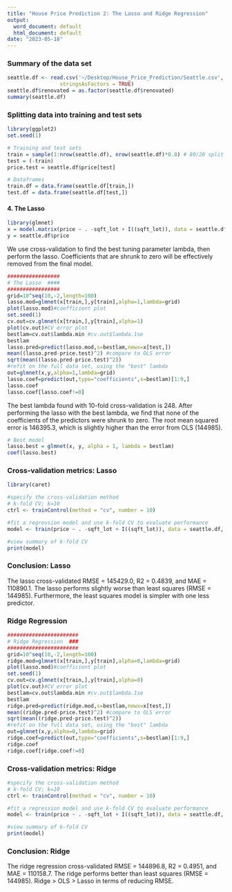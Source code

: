 ```yaml
---
title: "House Price Prediction 2: The Lasso and Ridge Regression"
output:
  word_document: default
  html_document: default
date: "2023-05-18"
---
```


### Summary of the data set
```r
seattle.df <- read.csv('~/Desktop/House_Price_Prediction/Seattle.csv',
                 stringsAsFactors = TRUE)
seattle.df$renovated = as.factor(seattle.df$renovated)
summary(seattle.df)
```

### Splitting data into training and test sets
```r
library(ggplot2)
set.seed(1)

# Training and test sets
train = sample(1:nrow(seattle.df), nrow(seattle.df)*0.8) # 80/20 split
test = (-train)
price.test = seattle.df$price[test]

# Dataframes
train.df = data.frame(seattle.df[train,])
test.df = data.frame(seattle.df[test,])
```

#### 4. The Lasso
```r
library(glmnet)
x = model.matrix(price ~ . -sqft_lot + I((sqft_lot)), data = seattle.df)[,-1]
y = seattle.df$price
```

We use cross-validation to find the best tuning parameter lambda, then perform the lasso. Coefficients that are shrunk to zero will be effectively removed from the final model.

```r
#################
# The Lasso  ####
#################
grid=10^seq(10,-2,length=100)
lasso.mod=glmnet(x[train,],y[train],alpha=1,lambda=grid)
plot(lasso.mod)#coefficient plot
set.seed(1)
cv.out=cv.glmnet(x[train,],y[train],alpha=1)
plot(cv.out)#CV error plot
bestlam=cv.out$lambda.min #cv.out$lambda.1se
bestlam
lasso.pred=predict(lasso.mod,s=bestlam,newx=x[test,])
mean((lasso.pred-price.test)^2) #compare to OLS error
sqrt(mean((lasso.pred-price.test)^2))
#refit on the full data set, using the "best" lambda
out=glmnet(x,y,alpha=1,lambda=grid)
lasso.coef=predict(out,type="coefficients",s=bestlam)[1:9,]
lasso.coef
lasso.coef[lasso.coef!=0]
```

The best lambda found with 10-fold cross-validation is 248. After performing the lasso with the best lambda, we find that none of the coefficients of the predictors were shrunk to zero. The root mean squared error is 146395.3, which is slightly higher than the error from OLS (144985). 

```r
# Best model
lasso.best = glmnet(x, y, alpha = 1, lambda = bestlam)
coef(lasso.best)
```

### Cross-validation metrics: Lasso
```r
library(caret)

#specify the cross-validation method
# k-fold CV; k=10
ctrl <- trainControl(method = "cv", number = 10)

#fit a regression model and use k-fold CV to evaluate performance
model <- train(price ~ . -sqft_lot + I((sqft_lot)), data = seattle.df, method = "lasso", trControl = ctrl)

#view summary of k-fold CV               
print(model)
```

### Conclusion: Lasso
The lasso cross-validated RMSE = 145429.0, R2 = 0.4839, and MAE = 110890.1. The lasso performs slightly worse than least squares (RMSE = 144985). Furthermore, the least squares model is simpler with one less predictor.

### Ridge Regression
```r
#######################
# Ridge Regression  ###
#######################
grid=10^seq(10,-2,length=100)
ridge.mod=glmnet(x[train,],y[train],alpha=0,lambda=grid)
plot(lasso.mod)#coefficient plot
set.seed(1)
cv.out=cv.glmnet(x[train,],y[train],alpha=0)
plot(cv.out)#CV error plot
bestlam=cv.out$lambda.min #cv.out$lambda.1se
bestlam
ridge.pred=predict(ridge.mod,s=bestlam,newx=x[test,])
mean((ridge.pred-price.test)^2) #compare to OLS error
sqrt(mean((ridge.pred-price.test)^2))
#refit on the full data set, using the "best" lambda
out=glmnet(x,y,alpha=0,lambda=grid)
ridge.coef=predict(out,type="coefficients",s=bestlam)[1:9,]
ridge.coef
ridge.coef[ridge.coef!=0]
```

### Cross-validation metrics: Ridge
```r
#specify the cross-validation method
# k-fold CV; k=10
ctrl <- trainControl(method = "cv", number = 10)

#fit a regression model and use k-fold CV to evaluate performance
model <- train(price ~ . -sqft_lot + I((sqft_lot)), data = seattle.df, method = "ridge", trControl = ctrl)

#view summary of k-fold CV               
print(model)
```

### Conclusion: Ridge
The ridge regression cross-validated RMSE = 144896.8, R2 = 0.4951, and MAE = 110158.7. The ridge performs better than least squares (RMSE = 144985). Ridge > OLS > Lasso in terms of reducing RMSE.